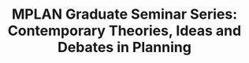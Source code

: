 ---
title: 'MPLAN Graduate Seminar Series: Contemporary Theories, Ideas and Debates in Planning'
sub: Engage in exciting discussions and events this March and April, hosted by Dalhousie's 2023 Master of Planning Graduates.
---